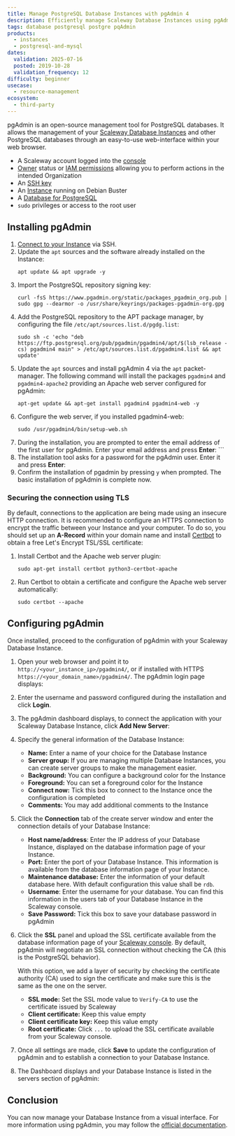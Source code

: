 ```yaml
---
title: Manage PostgreSQL Database Instances with pgAdmin 4
description: Efficiently manage Scaleway Database Instances using pgAdmin 4's web interface for optimal performance and security.
tags: database postgresql postgre pqAdmin
products:
  - instances
  - postgresql-and-mysql
dates:
  validation: 2025-07-16
  posted: 2019-10-28
  validation_frequency: 12
difficulty: beginner
usecase:
  - resource-management
ecosystem:
  - third-party
---
```




pgAdmin is an open-source management tool for PostgreSQL databases. It allows the management of your [Scaleway Database Instances](https://www.scaleway.com/en/managed-postgresql-mysql/) and other PostgreSQL databases through an easy-to-use web-interface within your web browser.

<Requirements />

- A Scaleway account logged into the [console](https://console.scaleway.com)
- [Owner](/iam/concepts/#owner) status or [IAM permissions](/iam/concepts/#permission) allowing you to perform actions in the intended Organization
- An [SSH key](/organizations-and-projects/how-to/create-ssh-key/)
- An [Instance](/instances/how-to/create-an-instance/) running on Debian Buster
- A [Database for PostgreSQL](https://www.scaleway.com/en/managed-postgresql-mysql/)
- `sudo` privileges or access to the root user

## Installing pgAdmin

1. [Connect to your Instance](/instances/how-to/connect-to-instance/) via SSH.
2. Update the `apt` sources and the software already installed on the Instance:
    ```
    apt update && apt upgrade -y
    ```
3. Import the PostgreSQL repository signing key:
    ```
    curl -fsS https://www.pgadmin.org/static/packages_pgadmin_org.pub | sudo gpg --dearmor -o /usr/share/keyrings/packages-pgadmin-org.gpg
    ```
4. Add the PostgreSQL repository to the APT package manager, by configuring the file `/etc/apt/sources.list.d/pgdg.list`:
    ```
    sudo sh -c 'echo "deb https://ftp.postgresql.org/pub/pgadmin/pgadmin4/apt/$(lsb_release -cs) pgadmin4 main" > /etc/apt/sources.list.d/pgadmin4.list && apt update'
    ```
5. Update the `apt` sources and install pgAdmin 4 via the `apt` packet-manager. The following command will install the packages `pgadmin4` and `pgadmin4-apache2` providing an Apache web server configured for pgAdmin:
    ```
    apt-get update && apt-get install pgadmin4 pgadmin4-web -y
    ```
6. Configure the web server, if you installed pgadmin4-web:
    ```
    sudo /usr/pgadmin4/bin/setup-web.sh
    ```
7. During the installation, you are prompted to enter the email address of the first user for pgAdmin. Enter your email address and press **Enter**:  ```
8. The installation tool asks for a password for the pgAdmin user. Enter it and press **Enter**:
9. Confirm the installation of pgadmin by pressing `y` when prompted. The basic installation of pgAdmin is complete now.

### Securing the connection using TLS

By default, connections to the application are being made using an insecure HTTP connection. It is recommended to configure an HTTPS connection to encrypt the traffic between your Instance and your computer. To do so, you should set up an **A-Record** within your domain name and install [Certbot](https://certbot.eff.org/) to obtain a free Let's Encrypt TSL/SSL certificate:

1. Install Certbot and the Apache web server plugin:
    ```
    sudo apt-get install certbot python3-certbot-apache
    ```
2. Run Certbot to obtain a certificate and configure the Apache web server automatically:
    ```
    sudo certbot --apache
    ```

## Configuring pgAdmin

Once installed, proceed to the configuration of pgAdmin with your Scaleway Database Instance.

1. Open your web browser and point it to `http://<your_instance_ip>/pgadmin4/`, or if installed with HTTPS `https://<your_domain_name>/pgadmin4/`. The pgAdmin login page displays:
    <Lightbox image={image} alt="" />
2. Enter the username and password configured during the installation and click **Login**.
3. The pgAdmin dashboard displays, to connect the application with your Scaleway Database Instance, click **Add New Server**:
    <Lightbox image={image2} alt="" />
4. Specify the general information of the Database Instance:
    <Lightbox image={image3} alt="" />

    * **Name:** Enter a name of your choice for the Database Instance
    * **Server group:** If you are managing multiple Database Instances, you can create server groups to make the management easier.
    * **Background:** You can configure a background color for the Instance
    * **Foreground:** You can set a foreground color for the Instance
    * **Connect now:** Tick this box to connect to the Instance once the configuration is completed
    * **Comments:** You may add additional comments to the Instance
5. Click the **Connection** tab of the create server window and enter the connection details of your Database Instance:
    <Lightbox image={image4} alt="" />

   * **Host name/address**: Enter the IP address of your Database Instance, displayed on the database information page of your Instance.
   * **Port:** Enter the port of your Database Instance. This information is available from the database information page of your Instance.
   * **Maintenance database:** Enter the information of your default database here. With default configuration this value shall be `rdb`.
   * **Username**: Enter the username for your database. You can find this information in the users tab of your Database Instance in the Scaleway console.
   * **Save Password:** Tick this box to save your database password in pgAdmin
6. Click the **SSL** panel and upload the SSL certificate available from the database information page of your [Scaleway console](https://console.scaleway.com/rdb/). By default, pgAdmin will negotiate an SSL connection without checking the CA (this is the PostgreSQL behavior).

    With this option, we add a layer of security by checking the certificate authority (CA) used to sign the certificate and make sure this is the same as the one on the server.
    <Lightbox image={image5} alt="" />

    * **SSL mode:** Set the SSL mode value to `Verify-CA` to use the certificate issued by Scaleway
    * **Client certificate:** Keep this value empty
    * **Client certificate key:** Keep this value empty
    * **Root certificate:** Click `...` to upload the SSL certificate available from your Scaleway console.
7. Once all settings are made, click **Save** to update the configuration of pgAdmin and to establish a connection to your Database Instance.
8. The Dashboard displays and your Database Instance is listed in the servers section of pgAdmin:
    <Lightbox image={image6} alt="" />

## Conclusion

You can now manage your Database Instance from a visual interface. For more information using pgAdmin, you may follow the [official documentation](https://www.pgadmin.org/docs/pgadmin4/development/release_notes_4_16.html).